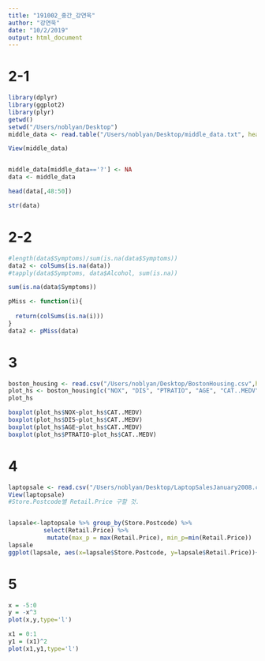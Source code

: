 ```yaml
---
title: "191002_중간_강연욱"
author: "강연욱"
date: "10/2/2019"
output: html_document
---
```

# 2-1
```r
library(dplyr)
library(ggplot2)
library(plyr)
getwd()
setwd("/Users/noblyan/Desktop")
middle_data <- read.table("/Users/noblyan/Desktop/middle_data.txt", header=TRUE, sep=",")

View(middle_data)


middle_data[middle_data=='?'] <- NA
data <- middle_data

head(data[,48:50])

str(data)

```



# 2-2
```r
#length(data$Symptoms)/sum(is.na(data$Symptoms))
data2 <- colSums(is.na(data))
#tapply(data$Symptoms, data$Alcohol, sum(is.na))

sum(is.na(data$Symptoms))

pMiss <- function(i){
  
  return(colSums(is.na(i)))
}
data2 <- pMiss(data)

```


# 3
```r
boston_housing <- read.csv("/Users/noblyan/Desktop/BostonHousing.csv",header=TRUE)
plot_hs <- boston_housing[c("NOX", "DIS", "PTRATIO", "AGE", "CAT..MEDV")]
plot_hs

boxplot(plot_hs$NOX~plot_hs$CAT..MEDV)
boxplot(plot_hs$DIS~plot_hs$CAT..MEDV)
boxplot(plot_hs$AGE~plot_hs$CAT..MEDV)
boxplot(plot_hs$PTRATIO~plot_hs$CAT..MEDV)
```


# 4
```r
laptopsale <- read.csv("/Users/noblyan/Desktop/LaptopSalesJanuary2008.csv", header=T, stringsAsFactors = F)
View(laptopsale)
#Store.Postcode별 Retail.Price 구할 것.


lapsale<-laptopsale %>% group_by(Store.Postcode) %>% 
          select(Retail.Price) %>% 
           mutate(max_p = max(Retail.Price), min_p=min(Retail.Price))
lapsale
ggplot(lapsale, aes(x=lapsale$Store.Postcode, y=lapsale$Retail.Price))+geom_col()


```


# 5
```r
x = -5:0
y = -x^3
plot(x,y,type='l')

x1 = 0:1
y1 = (x1)^2
plot(x1,y1,type='l')



```